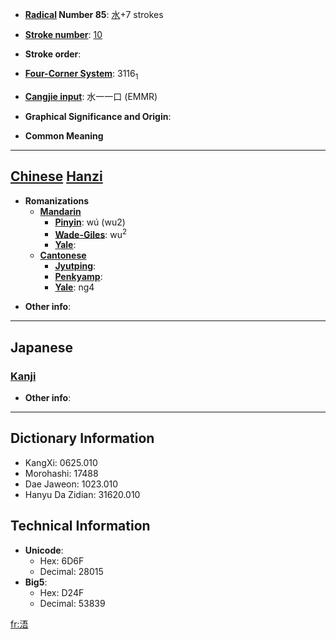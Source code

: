 * '''[[Wiktionary:Chinese radical index| Radical]] Number 85''': [[Wiktionary:Chinese radical index 水|水]]+7 strokes

* '''[[Wiktionary:Chinese total strokes index|Stroke number]]''': [[Wiktionary:Chinese total strokes index 10|10]]

* '''Stroke order''': 

* '''[[Wiktionary:Chinese four corner index|Four-Corner System]]''': 3116<sub>1</sub>

* '''[[Wiktionary:Chinese Cangjie index|Cangjie input]]''': 水一一口 (EMMR)

* '''Graphical Significance and Origin''': 

* '''Common Meaning'''

----

== [[Chinese]] [[Hanzi]] ==

* '''Romanizations'''
** '''[[Mandarin]]'''
*** '''[[Pinyin]]''': wú (wu2)
*** '''[[Wade-Giles]]''': wu<sup>2</sup>
*** '''[[Yale]]''': 
** '''[[Cantonese]]'''
*** '''[[Jyutping]]''':
*** '''[[Penkyamp]]''': 
*** '''[[Yale]]''': ng4

* '''Other info''': 

----

==Japanese==
===[[Kanji]]===
{{kanji|on readings=[[ご]] (go)
|kun readings=
}}

* '''Other info''':  

----

== Dictionary Information ==

* KangXi: 0625.010
* Morohashi: 17488
* Dae Jaweon: 1023.010
* Hanyu Da Zidian: 31620.010

== Technical Information ==

* '''Unicode''':
** Hex: 6D6F
** Decimal: 28015
* '''Big5''':
** Hex: D24F
** Decimal: 53839

[[fr:浯]]